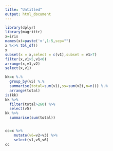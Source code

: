 ```yaml
---
title: "Untitled"
output: html_document
---
```


```r
library(dplyr)
library(magrittr)
x=iris
names(x)=paste('v',1:5,sep="")
x %<>% tbl_df()
x
subset(x = x,select = c(v1),subset = v1>7)
filter(x,v1>5,v1<6)
arrange(x,v1,v2)
select(x,v1)

kk=x %.%
  group_by(v5) %.%
  summarise(total=sum(v1),ss=sum(v2),n=n()) %.%
  arrange(total)
is(kk)
kk %>%
  filter(total>260) %>%
  select(v5)
kk %>%
  summarise(sum(total))


cc=x %>%
    mutate(v6=v2+v3) %>%
    select(v1,v5,v6)
cc

```

